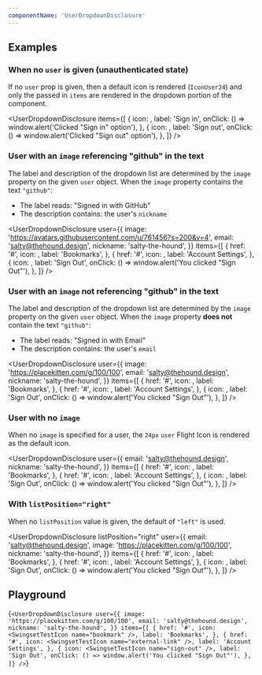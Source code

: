 ```yaml
---
componentName: 'UserDropdownDisclosure'
---
```


## Examples

### When no `user` is given (unauthenticated state)

If no `user` prop is given, then a default icon is rendered (`IconUser24`) and only the passed in `items` are rendered in the dropdown portion of the component.

<UserDropdownDisclosure
	items={[
		{
			icon: <SwingsetTestIcon name="sign-in" />,
			label: 'Sign in',
			onClick: () => window.alert('Clicked "Sign in" option'),
		},
		{
			icon: <SwingsetTestIcon name="sign-out" />,
			label: 'Sign out',
			onClick: () => window.alert('Clicked "Sign out" option'),
		},
	]}
/>

### User with an `image` referencing "github" in the text

The label and description of the dropdown list are determined by the `image` property on the given `user` object. When the `image` property contains the text `"github"`:

- The label reads: "Signed in with GitHub"
- The description contains: the user's `nickname`

<UserDropdownDisclosure
	user={{
		image: 'https://avatars.githubusercontent.com/u/761456?s=200&v=4',
		email: 'salty@thehound.design',
		nickname: 'salty-the-hound',
	}}
	items={[
		{
			href: '#',
			icon: <SwingsetTestIcon name="bookmark" />,
			label: 'Bookmarks',
		},
		{
			href: '#',
			icon: <SwingsetTestIcon name="external-link" />,
			label: 'Account Settings',
		},
		{
			icon: <SwingsetTestIcon name="sign-out" />,
			label: 'Sign Out',
			onClick: () => window.alert('You clicked "Sign Out"'),
		},
	]}
/>

### User with an `image` not referencing "github" in the text

The label and description of the dropdown list are determined by the `image` property on the given `user` object. When the `image` property **does not** contain the text `"github"`:

- The label reads: "Signed in with Email"
- The description contains: the user's `email`

<UserDropdownDisclosure
	user={{
		image: 'https://placekitten.com/g/100/100',
		email: 'salty@thehound.design',
		nickname: 'salty-the-hound',
	}}
	items={[
		{
			href: '#',
			icon: <SwingsetTestIcon name="bookmark" />,
			label: 'Bookmarks',
		},
		{
			href: '#',
			icon: <SwingsetTestIcon name="external-link" />,
			label: 'Account Settings',
		},
		{
			icon: <SwingsetTestIcon name="sign-out" />,
			label: 'Sign Out',
			onClick: () => window.alert('You clicked "Sign Out"'),
		},
	]}
/>

### User with no `image`

When no `image` is specified for a user, the `24px` `user` Flight Icon is rendered as the default icon.

<UserDropdownDisclosure
	user={{
		email: 'salty@thehound.design',
		nickname: 'salty-the-hound',
	}}
	items={[
		{
			href: '#',
			icon: <SwingsetTestIcon name="bookmark" />,
			label: 'Bookmarks',
		},
		{
			href: '#',
			icon: <SwingsetTestIcon name="external-link" />,
			label: 'Account Settings',
		},
		{
			icon: <SwingsetTestIcon name="sign-out" />,
			label: 'Sign Out',
			onClick: () => window.alert('You clicked "Sign Out"'),
		},
	]}
/>

### With `listPosition="right"`

When no `listPosition` value is given, the default of `"left"` is used.

<UserDropdownDisclosure
	listPosition="right"
	user={{
		email: 'salty@thehound.design',
		image: 'https://placekitten.com/g/100/100',
		nickname: 'salty-the-hound',
	}}
	items={[
		{
			href: '#',
			icon: <SwingsetTestIcon name="bookmark" />,
			label: 'Bookmarks',
		},
		{
			href: '#',
			icon: <SwingsetTestIcon name="external-link" />,
			label: 'Account Settings',
		},
		{
			icon: <SwingsetTestIcon name="sign-out" />,
			label: 'Sign Out',
			onClick: () => window.alert('You clicked "Sign Out"'),
		},
	]}
/>

## Playground

<LiveComponent>{`
<UserDropdownDisclosure
  user={{
    image: 'https://placekitten.com/g/100/100',
    email: 'salty@thehound.design',
    nickname: 'salty-the-hound',
  }}
  items={[
    {
      href: '#',
      icon: <SwingsetTestIcon name="bookmark" />,
      label: 'Bookmarks',
    },
    {
      href: '#',
      icon: <SwingsetTestIcon name="external-link" />,
      label: 'Account Settings',
    },
    {
      icon: <SwingsetTestIcon name="sign-out" />,
      label: 'Sign Out',
      onClick: () => window.alert('You clicked "Sign Out"'),
    },
  ]}
/>
`}</LiveComponent>
